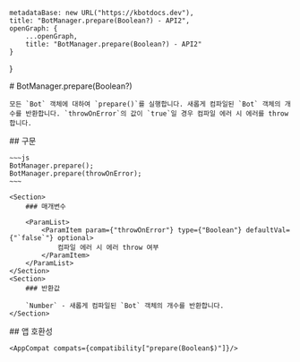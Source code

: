 
    metadataBase: new URL("https://kbotdocs.dev"),
    title: "BotManager.prepare(Boolean?) - API2",
    openGraph: {
        ...openGraph,
        title: "BotManager.prepare(Boolean?) - API2"
    }
}

<Section>
    # BotManager.prepare(Boolean?)

    모든 `Bot` 객체에 대하여 `prepare()`를 실행합니다. 새롭게 컴파일된 `Bot` 객체의 개수를 반환합니다. `throwOnError`의 값이 `true`일 경우 컴파일 에러 시 에러를 throw합니다.
</Section>
<Section>
    ## 구문

    ~~~js
    BotManager.prepare();
    BotManager.prepare(throwOnError);
    ~~~

    <Section>
        ### 매개변수

        <ParamList>
            <ParamItem param={"throwOnError"} type={"Boolean"} defaultVal={"`false`"} optional>
                컴파일 에러 시 에러 throw 여부
            </ParamItem>
        </ParamList>
    </Section>
    <Section>
        ### 반환값

        `Number` - 새롭게 컴파일된 `Bot` 객체의 개수를 반환합니다.
    </Section>
</Section>
<Section>
    ## 앱 호환성

    <AppCompat compats={compatibility["prepare(Boolean$)"]}/>
</Section>